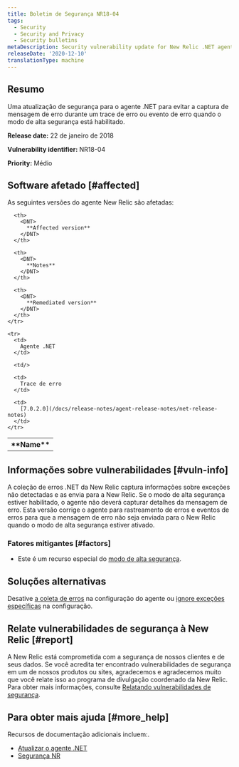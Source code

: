 ```yaml
---
title: Boletim de Segurança NR18-04
tags:
  - Security
  - Security and Privacy
  - Security bulletins
metaDescription: Security vulnerability update for New Relic .NET agent.
releaseDate: '2020-12-10'
translationType: machine
---
```


## Resumo

Uma atualização de segurança para o agente .NET para evitar a captura de mensagem de erro durante um trace de erro ou evento de erro quando o modo de alta segurança está habilitado.

<DNT>**Release date:**</DNT> 22 de janeiro de 2018

<DNT>**Vulnerability identifier:**</DNT> NR18-04

<DNT>**Priority:**</DNT> Médio

## Software afetado [#affected]

As seguintes versões do agente New Relic são afetadas:

<table>
  <tbody>
    <tr>
      <th>
        <DNT>
          **Name**
        </DNT>
      </th>

      <th>
        <DNT>
          **Affected version**
        </DNT>
      </th>

      <th>
        <DNT>
          **Notes**
        </DNT>
      </th>

      <th>
        <DNT>
          **Remediated version**
        </DNT>
      </th>
    </tr>

    <tr>
      <td>
        Agente .NET
      </td>

      <td/>

      <td>
        Trace de erro
      </td>

      <td>
        [7.0.2.0](/docs/release-notes/agent-release-notes/net-release-notes)
      </td>
    </tr>
  </tbody>
</table>

## Informações sobre vulnerabilidades [#vuln-info]

A coleção de erros .NET da New Relic captura informações sobre exceções não detectadas e as envia para a New Relic. Se o modo de alta segurança estiver habilitado, o agente não deverá capturar detalhes da mensagem de erro. Esta versão corrige o agente para rastreamento de erros e eventos de erros para que a mensagem de erro não seja enviada para o New Relic quando o modo de alta segurança estiver ativado.

### Fatores mitigantes [#factors]

* Este é um recurso especial do [modo de alta segurança](/docs/agents/net-agent/configuration/net-agent-configuration#high_security_mode).

## Soluções alternativas

Desative [a coleta de erros](/docs/agents/net-agent/configuration/net-agent-configuration#error_collector) na configuração do agente ou [ignore exceções específicas](/docs/agents/net-agent/configuration/net-agent-configuration#error-ignoreErrors) na configuração.

## Relate vulnerabilidades de segurança à New Relic [#report]

A New Relic está comprometida com a segurança de nossos clientes e de seus dados. Se você acredita ter encontrado vulnerabilidades de segurança em um de nossos produtos ou sites, agradecemos e agradecemos muito que você relate isso ao programa de divulgação coordenado da New Relic. Para obter mais informações, consulte [Relatando vulnerabilidades de segurança](/docs/security/new-relic-security/data-privacy/reporting-security-vulnerabilities).

## Para obter mais ajuda [#more_help]

Recursos de documentação adicionais incluem:.

* [Atualizar o agente .NET](/docs/agents/net-agent/installation/update-net-agent)
* [Segurança NR](https://newrelic.com/security)